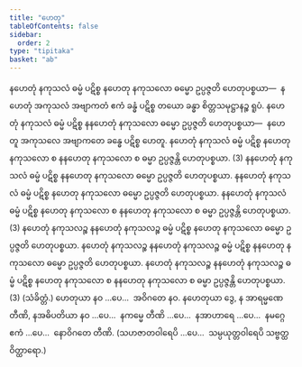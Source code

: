 ```yaml
---
title: "ဟေတု"
tableOfContents: false
sidebar:
  order: 2
type: "tipitaka"
basket: "ab"
---
```



<DynamicBreadcrumb />

<Division number="1">

<Paragraph number="2">
နဟေတုံ နကုသလံ ဓမ္မံ ပဋိစ္စ နဟေတု နကုသလော ဓမ္မော ဥပ္ပဇ္ဇတိ ဟေတုပစ္စယာ—  နဟေတုံ အကုသလံ အဗျာကတံ ဧကံ ခန္ဓံ ပဋိစ္စ တယော ခန္ဓာ စိတ္တသမုဋ္ဌာနဉ္စ ရူပံ. နဟေတုံ နကုသလံ ဓမ္မံ ပဋိစ္စ နနဟေတုံ နကုသလော ဓမ္မော ဥပ္ပဇ္ဇတိ ဟေတုပစ္စယာ—  နဟေတူ အကုသလေ အဗျာကတေ ခန္ဓေ ပဋိစ္စ ဟေတူ. နဟေတုံ နကုသလံ ဓမ္မံ ပဋိစ္စ နဟေတု နကုသလော စ နနဟေတု နကုသလော စ ဓမ္မာ ဥပ္ပဇ္ဇန္တိ ဟေတုပစ္စယာ. (3)
</Paragraph>

<Paragraph number="3">
နနဟေတုံ နကုသလံ ဓမ္မံ ပဋိစ္စ နနဟေတု နကုသလော ဓမ္မော ဥပ္ပဇ္ဇတိ ဟေတုပစ္စယာ. နနဟေတုံ နကုသလံ ဓမ္မံ ပဋိစ္စ နဟေတု နကုသလော ဓမ္မော ဥပ္ပဇ္ဇတိ ဟေတုပစ္စယာ. နနဟေတုံ နကုသလံ ဓမ္မံ ပဋိစ္စ နဟေတု နကုသလော စ နနဟေတု နကုသလော စ ဓမ္မာ ဥပ္ပဇ္ဇန္တိ ဟေတုပစ္စယာ. (3)
</Paragraph>

<Paragraph number="4">
နဟေတုံ နကုသလဉ္စ နနဟေတုံ နကုသလဉ္စ ဓမ္မံ ပဋိစ္စ နဟေတု နကုသလော ဓမ္မော ဥပ္ပဇ္ဇတိ ဟေတုပစ္စယာ. နဟေတုံ နကုသလဉ္စ နနဟေတုံ နကုသလဉ္စ ဓမ္မံ ပဋိစ္စ နနဟေတု နကုသလော ဓမ္မော ဥပ္ပဇ္ဇတိ ဟေတုပစ္စယာ. နဟေတုံ နကုသလဉ္စ နနဟေတုံ နကုသလဉ္စ ဓမ္မံ ပဋိစ္စ နဟေတု နကုသလော စ နနဟေတု နကုသလော စ ဓမ္မာ ဥပ္ပဇ္ဇန္တိ ဟေတုပစ္စယာ. (3) (သံခိတ္တံ.)
</Paragraph>

</Division>
<Division number="2">

<Paragraph number="5">
ဟေတုယာ နဝ …ပေ…  အဝိဂတေ နဝ.
</Paragraph>

<Paragraph number="6">
နဟေတုယာ ဒွေ, န အာရမ္မဏေ တီဏိ, နအဓိပတိယာ နဝ …ပေ…  နကမ္မေ တီဏိ …ပေ…  နအာဟာရေ …ပေ…  နမဂ္ဂေ ဧကံ …ပေ…  နောဝိဂတေ တီဏိ.
</Paragraph>

<Paragraph number="7">
(သဟဇာတဝါရေပိ …ပေ…  သမ္ပယုတ္တဝါရေပိ သဗ္ဗတ္ထ ဝိတ္ထာရော.)
</Paragraph>
</Division>